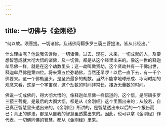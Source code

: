 ```yaml
---
---
---
```

title: 一切佛与《金刚经》
---




“何以故。须菩提。一切诸佛。及诸佛阿耨多罗三藐三菩提法。皆从此经出。”

什么理由呢？他说我告诉你，一切诸佛，过去、现在、未来，一切成就的人，及要想智慧成就大彻大悟的诸佛，及一切佛，都是从这个经里出来的。像这一世的释迦牟尼佛一样，就是在这个劫数里头；这一劫叫做贤劫，这个贤劫共有一千佛出世，释迦牟尼佛是第四位。将来第五位弥勒佛，当然还早啰！以后一直下去，有一千个佛要来。这一个佛劫里头，是圣贤最多的劫数。当然不能拿地球形成、冰河时期的观念来看，这是一个宇宙观，这个劫数的时间非常长，接近无量数的时间。

佛说一切成佛的，得大彻大悟的，像释迦牟尼佛一样悟道的，这个悟，是阿耨多罗三藐三菩提，是最后的大彻大悟，都是从《金刚经》这个里面出来的；从般若，自己真正智慧里头透出来的。《金刚经》所讲的，是智慧透出来以后的一个报告而已；真正的佛法，都是从自我的智慧里透露出来的。因此，也可以拿《金刚经》作代表，一切佛同佛的智慧，都从《金刚经》里来。